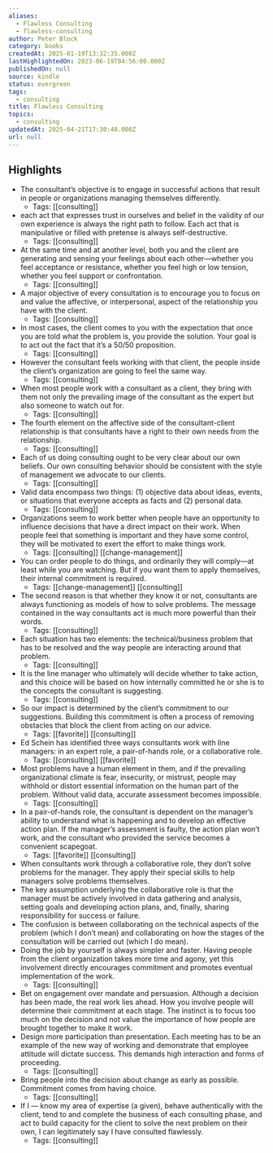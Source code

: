 ```yaml
---
aliases:
  - Flawless Consulting
  - flawless-consulting
author: Peter Block
category: books
createdAt: 2025-01-19T13:32:35.000Z
lastHighlightedOn: 2023-06-19T04:56:00.000Z
publishedOn: null
source: kindle
status: evergreen
tags:
  - consulting
title: Flawless Consulting
topics:
  - consulting
updatedAt: 2025-04-21T17:30:40.000Z
url: null
---
```

## Highlights

- The consultant’s objective is to engage in successful actions that result in people or organizations managing themselves differently.
  - Tags: [[consulting]]
- each act that expresses trust in ourselves and belief in the validity of our own experience is always the right path to follow. Each act that is manipulative or filled with pretense is always self-destructive.
  - Tags: [[consulting]]
- At the same time and at another level, both you and the client are generating and sensing your feelings about each other—whether you feel acceptance or resistance, whether you feel high or low tension, whether you feel support or confrontation.
  - Tags: [[consulting]]
- A major objective of every consultation is to encourage you to focus on and value the affective, or interpersonal, aspect of the relationship you have with the client.
  - Tags: [[consulting]]
- In most cases, the client comes to you with the expectation that once you are told what the problem is, you provide the solution. Your goal is to act out the fact that it’s a 50/50 proposition.
  - Tags: [[consulting]]
- However the consultant feels working with that client, the people inside the client’s organization are going to feel the same way.
  - Tags: [[consulting]]
- When most people work with a consultant as a client, they bring with them not only the prevailing image of the consultant as the expert but also someone to watch out for.
  - Tags: [[consulting]]
- The fourth element on the affective side of the consultant-client relationship is that consultants have a right to their own needs from the relationship.
  - Tags: [[consulting]]
- Each of us doing consulting ought to be very clear about our own beliefs. Our own consulting behavior should be consistent with the style of management we advocate to our clients.
  - Tags: [[consulting]]
- Valid data encompass two things: (1) objective data about ideas, events, or situations that everyone accepts as facts and (2) personal data.
  - Tags: [[consulting]]
- Organizations seem to work better when people have an opportunity to influence decisions that have a direct impact on their work. When people feel that something is important and they have some control, they will be motivated to exert the effort to make things work.
  - Tags: [[consulting]] [[change-management]]
- You can order people to do things, and ordinarily they will comply—at least while you are watching. But if you want them to apply themselves, their internal commitment is required.
  - Tags: [[change-management]] [[consulting]]
- The second reason is that whether they know it or not, consultants are always functioning as models of how to solve problems. The message contained in the way consultants act is much more powerful than their words.
  - Tags: [[consulting]]
- Each situation has two elements: the technical/business problem that has to be resolved and the way people are interacting around that problem.
  - Tags: [[consulting]]
- It is the line manager who ultimately will decide whether to take action, and this choice will be based on how internally committed he or she is to the concepts the consultant is suggesting.
  - Tags: [[consulting]]
- So our impact is determined by the client’s commitment to our suggestions. Building this commitment is often a process of removing obstacles that block the client from acting on our advice.
  - Tags: [[favorite]] [[consulting]]
- Ed Schein has identified three ways consultants work with line managers: in an expert role, a pair-of-hands role, or a collaborative role.
  - Tags: [[consulting]] [[favorite]]
- Most problems have a human element in them, and if the prevailing organizational climate is fear, insecurity, or mistrust, people may withhold or distort essential information on the human part of the problem. Without valid data, accurate assessment becomes impossible.
  - Tags: [[consulting]]
- In a pair-of-hands role, the consultant is dependent on the manager’s ability to understand what is happening and to develop an effective action plan. If the manager’s assessment is faulty, the action plan won’t work, and the consultant who provided the service becomes a convenient scapegoat.
  - Tags: [[favorite]] [[consulting]]
- When consultants work through a collaborative role, they don’t solve problems for the manager. They apply their special skills to help managers solve problems themselves.
- The key assumption underlying the collaborative role is that the manager must be actively involved in data gathering and analysis, setting goals and developing action plans, and, finally, sharing responsibility for success or failure.
- The confusion is between collaborating on the technical aspects of the problem (which I don’t mean) and collaborating on how the stages of the consultation will be carried out (which I do mean).
- Doing the job by yourself is always simpler and faster. Having people from the client organization takes more time and agony, yet this involvement directly encourages commitment and promotes eventual implementation of the work.
  - Tags: [[consulting]]
- Bet on engagement over mandate and persuasion. Although a decision has been made, the real work lies ahead. How you involve people will determine their commitment at each stage. The instinct is to focus too much on the decision and not value the importance of how people are brought together to make it work.
- Design more participation than presentation. Each meeting has to be an example of the new way of working and demonstrate that employee attitude will dictate success. This demands high interaction and forms of proceeding.
  - Tags: [[consulting]]
- Bring people into the decision about change as early as possible. Commitment comes from having choice.
  - Tags: [[consulting]]
- If I — know my area of expertise (a given), behave authentically with the client, tend to and complete the business of each consulting phase, and act to build capacity for the client to solve the next problem on their own, I can legitimately say I have consulted flawlessly.
  - Tags: [[consulting]]
